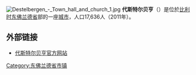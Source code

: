 {{Unreferenced|time=2018-08-11T12:48:20+00:00}}
[[File:Destelbergen_-_Town_hall_and_church_1.jpg|thumb]]
'''代斯特尔贝亨'''（{{lang-nl|Destelbergen}}）是位於[[比利时|比利时]][[东佛兰德省|东佛兰德省]]部的一座[[城市|城市]]，人口17,636人（2011年）。

== 外部链接 ==
*[http://www.destelbergen.be/ 代斯特尔贝亨官方网站]{{Wayback|url=http://www.destelbergen.be/ |date=20201103114704 }}

{{东佛兰德省市区}}

{{Authority control}}
{{DEFAULTSORT:Destelbergen}}
{{Belgium-geo-stub}}

[[Category:东佛兰德省市镇|Category:东佛兰德省市镇]]